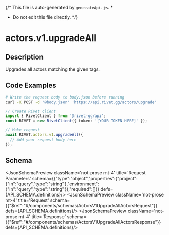 {/* This file is auto-generated by `generateApi.js`.
  *
  * Do not edit this file directly.
  */}


# actors.v1.upgradeAll

## Description
Upgrades all actors matching the given tags.

## Code Examples

<CodeGroup title='Request' tag='POST' label='https://api.rivet.gg/actors/upgrade'>

```bash {{ "title": "cURL" }}
# Write the request body to body.json before running
curl -X POST -d '@body.json' 'https://api.rivet.gg/actors/upgrade'


```

```ts
// Create Rivet client
import { RivetClient } from '@rivet-gg/api';
const RIVET = new RivetClient({ token: '[YOUR TOKEN HERE]' });

// Make request
await RIVET.actors.v1.upgradeAll({
  // Add your request body here
});
```

</CodeGroup>

## Schema
<JsonSchemaPreview className='not-prose mt-4' title='Request Parameters' schema={{"type":"object","properties":{"project":{"in":"query","type":"string"},"environment":{"in":"query","type":"string"}},"required":[]}} defs={API_SCHEMA.definitions}/>
<JsonSchemaPreview className='not-prose mt-4' title='Request' schema={{"$ref":"#/components/schemas/ActorsV1UpgradeAllActorsRequest"}} defs={API_SCHEMA.definitions}/>
<JsonSchemaPreview className='not-prose mt-4' title='Response' schema={{"$ref":"#/components/schemas/ActorsV1UpgradeAllActorsResponse"}} defs={API_SCHEMA.definitions}/>
